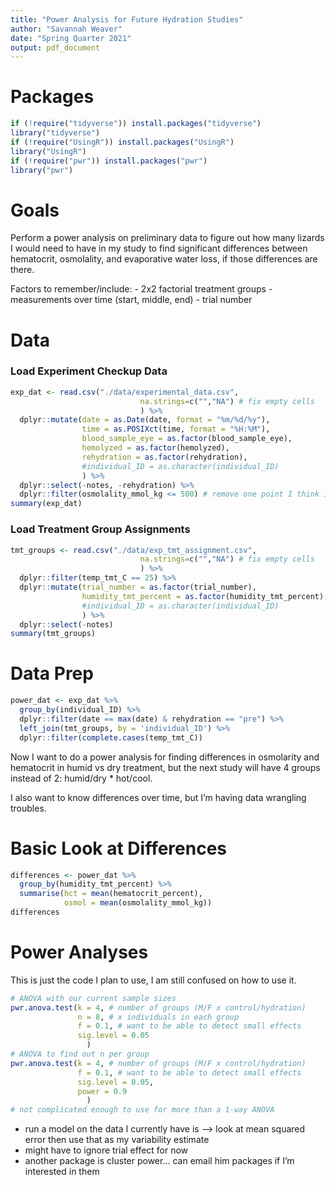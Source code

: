 ```yaml
---
title: "Power Analysis for Future Hydration Studies"
author: "Savannah Weaver"
date: "Spring Quarter 2021"
output: pdf_document
---
```


# Packages

```r
if (!require("tidyverse")) install.packages("tidyverse")
library("tidyverse")
if (!require("UsingR")) install.packages("UsingR")
library("UsingR")
if (!require("pwr")) install.packages("pwr")
library("pwr")
```


# Goals

Perform a power analysis on preliminary data to figure out how many lizards I would need to have in my study to find significant differences between hematocrit, osmolality, and evaporative water loss, if those differences are there. 

Factors to remember/include:
- 2x2 factorial treatment groups
- measurements over time (start, middle, end)
- trial number



# Data

### Load Experiment Checkup Data

```r
exp_dat <- read.csv("./data/experimental_data.csv",
                             na.strings=c("","NA") # fix empty cells
                             ) %>%
  dplyr::mutate(date = as.Date(date, format = "%m/%d/%y"),
                time = as.POSIXct(time, format = "%H:%M"),
                blood_sample_eye = as.factor(blood_sample_eye),
                hemolyzed = as.factor(hemolyzed),
                rehydration = as.factor(rehydration),
                #individual_ID = as.character(individual_ID)
                ) %>%
  dplyr::select(-notes, -rehydration) %>%
  dplyr::filter(osmolality_mmol_kg <= 500) # remove one point I think inaccurate
summary(exp_dat)
```



### Load Treatment Group Assignments

```r
tmt_groups <- read.csv("./data/exp_tmt_assignment.csv",
                             na.strings=c("","NA") # fix empty cells
                             ) %>%
  dplyr::filter(temp_tmt_C == 25) %>%
  dplyr::mutate(trial_number = as.factor(trial_number),
                humidity_tmt_percent = as.factor(humidity_tmt_percent),
                #individual_ID = as.character(individual_ID)
                ) %>%
  dplyr::select(-notes)
summary(tmt_groups)
```



# Data Prep

```r
power_dat <- exp_dat %>%
  group_by(individual_ID) %>%
  dplyr::filter(date == max(date) & rehydration == "pre") %>%
  left_join(tmt_groups, by = 'individual_ID') %>%
  dplyr::filter(complete.cases(temp_tmt_C))
```

Now I want to do a power analysis for finding differences in osmolarity and hematocrit in humid vs dry treatment, but the next study will have 4 groups instead of 2: humid/dry * hot/cool.

I also want to know differences over time, but I'm having data wrangling troubles.


# Basic Look at Differences

```r
differences <- power_dat %>%
  group_by(humidity_tmt_percent) %>%
  summarise(hct = mean(hematocrit_percent),
            osmol = mean(osmolality_mmol_kg))
differences
```




# Power Analyses

This is just the code I plan to use, I am still confused on how to use it.

```r
# ANOVA with our current sample sizes
pwr.anova.test(k = 4, # number of groups (M/F x control/hydration)
               n = 8, # x individuals in each group 
               f = 0.1, # want to be able to detect small effects 
               sig.level = 0.05
                 )
# ANOVA to find out n per group
pwr.anova.test(k = 4, # number of groups (M/F x control/hydration)
               f = 0.1, # want to be able to detect small effects 
               sig.level = 0.05, 
               power = 0.9
                 )
# not complicated enough to use for more than a 1-way ANOVA
```





- run a model on the data I currently have is --> look at mean squared error then use that as my variability estimate
- might have to ignore trial effect for now
- another package is cluster power... can email him packages if I'm interested in them





















